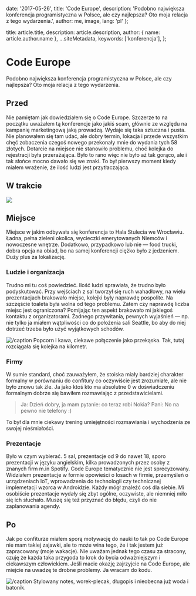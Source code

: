 
  date: '2017-05-26',
  title: 'Code Europe',
  description:
    'Podobno największa konferencja programistyczna w Polsce, ale czy najlepsza? Oto moja relacja z tego wydarzenia.',
  author: me,
  image,
  lang: 'pl'
};

  title: article.title,
  description: article.description,
  author: { name: article.author.name },
  ...siteMetadata,
  keywords: ['konferencja'],
};

# Code Europe

Podobno największa konferencja programistyczna w Polsce, ale czy najlepsza? Oto moja relacja z tego wydarzenia.

## Przed
Nie pamiętam jak dowiedziałem się o Code Europe. Szczerze to na początku uważałem tą konferencje jako jakiś scam, głównie ze względu na kampanię marketingową jaką prowadzą. Wydaje się taka sztuczna i pusta. Nie planowałem się tam udać, ale dobry termin, lokacja i przede wszystkim chęć zobaczenia czegoś nowego przekonały mnie do wydania tych 58 złotych.
Dotarcie na miejsce nie stanowiło problemu, choć kolejka do rejestracji była przerażająca. Było to rano więc nie było aż tak gorąco, ale i tak słońce mocno dawało się we znaki. To był pierwszy moment kiedy miałem wrażenie, że ilość ludzi jest przytłaczająca.

## W trakcie

![](./hala.jpg)

## Miejsce
Miejsce w jakim odbywała się konferencja to Hala Stulecia we Wrocławiu. Ładna, pełna zieleni okolica, wycieczki emerytowanych Niemców i nowoczesne wnętrze. Dodatkowo, przypadkowo lub nie — food trucki, dobra opcja na obiad, bo na samej konferencji ciężko było z jedzeniem. Duży plus za lokalizację.

### Ludzie i organizacja
Trudno mi tu coś powiedzieć. Ilość ludzi sprawiała, że trudno było podyskutować. Przy wejściach z sal tworzył się ruch wahadłowy, na wielu prezentacjach brakowało miejsc, kolejki były naprawdę pospolite. Na szczęście toaleta była wolna od tego problemu. Zatem czy naprawdę liczba miejsc jest ograniczona?
Pomijając ten aspekt brakowało mi jakiegoś kontaktu z organizatorami. Żadnego przywitania, pewnych wyjaśnień — np. nie tylko ja miałem wątpliwości co do położenia sali Seattle, bo aby do niej dotrzeć trzeba było użyć wyjątkowych schodów.

![/caption](./wnetrze.jpg)
Popcorn i kawa, ciekawe połączenie jako przekąska. Tak, tutaj rozciągała się kolejka na kilometr.

### Firmy
W sumie standard, choć zauważyłem, że stoiska miały bardziej charakter formalny w porównaniu do confitury co oczywiście jest zrozumiałe, ale nie było znowu tak źle. Ja jako ktoś kto ma absolutne 0 w doświadczeniu formalnym dobrze się bawiłem rozmawiając z przedstawicielami.

> Ja: Dzień dobry, ja mam pytanie: co teraz robi Nokia?
> Pani: No na pewno nie telefony :)

To był dla mnie ciekawy trening umiejętności rozmawiania i wychodzenia ze swojej nieśmiałości.

### Prezentacje
Było w czym wybierać. 5 sal, prezentacje od 9 do nawet 18, sporo prezentacji w języku angielskim, kilka prowadzonych przez osoby z znanych firm m.in Spotify. Code Europe tematycznie nie jest sprecyzowany. Widziałem prezentacje w formie opowieści o losach w firmie, przemyśleń o urządzeniach IoT, wprowadzenia do technologii czy technicznej implemetacji wzorca w Androidzie. Każdy mógł znaleźć coś dla siebie. Mi osobiście prezentacje wydały się zbyt ogólne, oczywiste, ale niemniej miło się ich słuchało. Muszę się też przyznać do błędu, czyli do nie zaplanowania agendy.

## Po
Jak po confiturze miałem sporą motywację do nauki to tak po Code Europe nie mam takiej zajawki, ale to może wina tego, że i tak jestem już zapracowany (moje wakacje). Nie uważam jednak tego czasu za stracony, czuję że każda taka przygoda to krok do bycia odważniejszym i ciekawszym człowiekiem. Jeśli macie okazję zajrzyjcie na Code Europe, ale miejcie na uwadzę te drobne problemy. Ja wracam do kodu.

![/caption](./gifty.jpg)
Stylowany notes, worek-plecak, długopis i nieobecna już woda i batonik.
